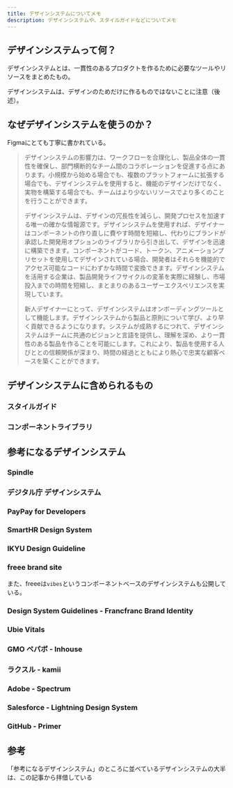 ```yaml
---
title: デザインシステムについてメモ
description: デザインシステムや、スタイルガイドなどについてメモ
---
```



## デザインシステムって何？

デザインシステムとは、一貫性のあるプロダクトを作るために必要なツールやリソースをまとめたもの。

<Aside type="caution">
  デザインシステムは、デザインのためだけに作るものではないことに注意（後述）。
</Aside>

## なぜデザインシステムを使うのか？

Figmaにとても丁寧に書かれている。

<LinkPreview id="https://www.figma.com/ja-jp/blog/design-systems-101-what-is-a-design-system/#" />

> デザインシステムの影響力は、ワークフローを合理化し、製品全体の一貫性を確保し、部門横断的なチーム間のコラボレーションを促進する点にあります。小規模から始める場合でも、複数のプラットフォームに拡張する場合でも、デザインシステムを使用すると、機能のデザインだけでなく、実物を構築する場合でも、チームはより少ないリソースでより多くのことを行うことができます。
>
> デザインシステムは、デザインの冗長性を減らし、開発プロセスを加速する唯一の確かな情報源です。デザインシステムを使用すれば、デザイナーはコンポーネントの作り直しに費やす時間を短縮し、代わりにブランドが承認した開発用オプションのライブラリから引き出して、デザインを迅速に構築できます。コンポーネントがコード、トークン、アニメーションプリセットを使用してデザインされている場合、開発者はそれらを機能的でアクセス可能なコードにわずかな時間で変換できます。デザインシステムを活用する企業は、製品開発ライフサイクルの変革を実際に経験し、市場投入までの時間を短縮し、まとまりのあるユーザーエクスペリエンスを実現しています。
>
> 新人デザイナーにとって、デザインシステムはオンボーディングツールとして機能します。デザインシステムから製品と原則について学び、より早く貢献できるようになります。システムが成熟するにつれて、デザインシステムはチームに共通のビジョンと言語を提供し、理解を深め、より一貫性のある製品を作ることを可能にします。これにより、製品を使用する人びととの信頼関係が深まり、時間の経過とともにより熱心で忠実な顧客ベースを築くことができます。

## デザインシステムに含められるもの

### スタイルガイド

### コンポーネントライブラリ

## 参考になるデザインシステム

### Spindle

<LinkPreview id="https://spindle.ameba.design/" />

### デジタル庁 デザインシステム

<LinkPreview id="https://design.digital.go.jp/guidance/design-system/" />

### PayPay for Developers

<LinkPreview id="https://app-style-guide.paypay.ne.jp/app-styleguide" />

### SmartHR Design System

<LinkPreview id="https://smarthr.design/" />

### IKYU Design Guideline

<LinkPreview id="https://www.ikyu.co.jp/design_guideline" />

### freee brand site

<LinkPreview id="https://brand.freee.co.jp/" />

また、freeeは`vibes`というコンポーネントベースのデザインシステムも公開している。

<LinkPreview id="https://vibes.freee.co.jp/?path=/docs/doc-design-readme--docs" />

### Design System Guidelines - Francfranc Brand Identity

<LinkPreview id="https://francfranc.io/design-system-guidelines/" />

### Ubie Vitals

<LinkPreview id="https://vitals.ubie.life/" />

### GMO ペパボ - Inhouse

<LinkPreview id="https://design.pepabo.com/" />

### ラクスル - kamii

<LinkPreview id="https://zeroheight.com/731d8c745/p/018df4-kamii--raksul-design-system" />

### Adobe - Spectrum

<LinkPreview id="https://spectrum.adobe.com/" />

### Salesforce - Lightning Design System

<LinkPreview id="https://www.lightningdesignsystem.com/" />

### GitHub - Primer

<LinkPreview id="https://primer.style/" />

## 参考

<LinkPreview id="https://www.figma.com/ja-jp/blog/design-systems-101-what-is-a-design-system/" />

「参考になるデザインシステム」のところに並べているデザインシステムの大半は、この記事から拝借している

<LinkPreview id="https://note.com/akane_desu/n/n2e564f6561b4" />
